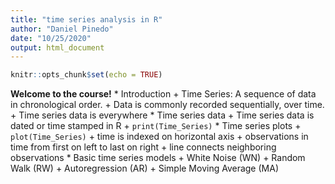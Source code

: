 ---
title: "time series analysis in R"
author: "Daniel Pinedo"
date: "10/25/2020"
output: html_document
---

```{r setup, include=FALSE}
knitr::opts_chunk$set(echo = TRUE)
```

**Welcome to the course!**
* Introduction
  + Time Series: A sequence of data in chronological order.
  + Data is commonly recorded sequentially, over time.
  + Time series data is everywhere
* Time series data
  + Time series data is dated or time stamped in R
  + `print(Time_Series)`
* Time series plots
  + `plot(Time_Series)`
  + time is indexed on horizontal axis
  + observations in time from first on left to last on right
  + line connects neighboring observations
* Basic time series models
  + White Noise (WN)
  + Random Walk (RW)
  + Autoregression (AR)
  + Simple Moving Average (MA)